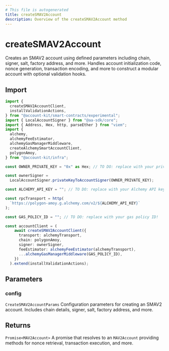 ```yaml
---
# This file is autogenerated
title: createSMAV2Account
description: Overview of the createSMAV2Account method
---
```


# createSMAV2Account

Creates an SMAV2 account using defined parameters including chain, signer, salt, factory address, and more.
Handles account initialization code, nonce generation, transaction encoding, and more to construct a modular account with optional validation hooks.

## Import

```ts
import {
  createSMAV2AccountClient,
  installValidationActions,
} from "@account-kit/smart-contracts/experimental";
import { LocalAccountSigner } from "@aa-sdk/core";
import { Address, Hex, http, parseEther } from "viem";
import {
  alchemy,
  alchemyFeeEstimator,
  alchemyGasManagerMiddleware,
  createAlchemySmartAccountClient,
  polygonAmoy,
} from "@account-kit/infra";

const OWNER_PRIVATE_KEY = "0x" as Hex; // TO DO: replace with your private key!

const ownerSigner =
  LocalAccountSigner.privateKeyToAccountSigner(OWNER_PRIVATE_KEY);

const ALCHEMY_API_KEY = ""; // TO DO: replace with your Alchemy API key!

const rpcTransport = http(
  `https://polygon-amoy.g.alchemy.com/v2/${ALCHEMY_API_KEY}`
);

const GAS_POLICY_ID = ""; // TO DO: replace with your gas policy ID!

const accountClient = (
    await createSMAV2AccountClient({
      transport: alchemyTransport,
      chain: polygonAmoy,
      signer: ownerSigner,
      feeEstimator: alchemyFeeEstimator(alchemyTransport),
      ...alchemyGasManagerMiddleware(GAS_POLICY_ID),
    })
  ).extend(installValidationActions);
```

## Parameters

### config

`CreateSMAV2AccountParams`
Configuration parameters for creating an SMAV2 account. Includes chain details, signer, salt, factory address, and more.

## Returns

`Promise<MAV2Account>`
A promise that resolves to an `MAV2Account` providing methods for nonce retrieval, transaction execution, and more.
